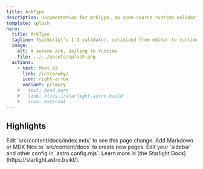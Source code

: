 ```yaml
---
title: ArkType
description: Documentation for ArkType, an open-source runtime validation library for TypeScript
template: splash
hero:
  title: ArkType
  tagline: TypeScript's 1:1 validator, optimized from editor to runtime.
  image:
    alt: A serene ark, sailing to runtime
    file: ../../assets/splash.png
  actions:
    - text: Meet v2
      link: /intro/why/
      icon: right-arrow
      variant: primary
    # - text: Read more
    #   link: https://starlight.astro.build
    #   icon: external
---
```



<div class="not-content">
	<HeroContents client:only="react" />
</div>

## Highlights

<CardGrid stagger>
	<Card title="Update content" icon="pencil">
		Edit `src/content/docs/index.mdx` to see this page change.
	</Card>
	<Card title="Add new content" icon="add-document">
		Add Markdown or MDX files to `src/content/docs` to create new pages.
	</Card>
	<Card title="Configure your site" icon="setting">
		Edit your `sidebar` and other config in `astro.config.mjs`.
	</Card>
	<Card title="Read the docs" icon="open-book">
		Learn more in [the Starlight Docs](https://starlight.astro.build/).
	</Card>
</CardGrid>
